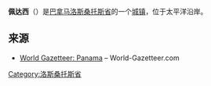 {{Infobox settlement
|official_name = 佩达西
|native_name = Pedasí
|pushpin_map            =Panama
|mapsize                =200px
|coordinates_display    = inline,title
|coordinates_region     = PA
|subdivision_type       = 国家
|subdivision_name       = [[巴拿马|巴拿马]]
|subdivision_type1      = 省
|subdivision_name1      = [[洛斯桑托斯省|洛斯桑托斯省]]
|leader_title           = 
|leader_name            = 
|established_title      =
|established_date       = 
|area_total_km2           = 
|area_footnotes           = 
|population_as_of         = 2008
|population_total =2150
|population_density_km2   =
|timezone               =
|utc_offset             = 
|timezone_DST           = 
|utc_offset_DST         = 
| latd=7 |latm=32 |lats=0 |latNS=N
| longd=80 |longm=2 |longs=0 |longEW=W
|elevation_m            = 
|area_code              = 
|website                = 
}}

'''佩达西'''（{{lang-es|Pedasí}}）是[[巴拿马|巴拿马]][[洛斯桑托斯省|洛斯桑托斯]][[巴拿馬行政區劃|省]]的一个[[城镇|城镇]]，位于太平洋沿岸。

== 来源 ==
*[https://web.archive.org/web/20081007072808/http://world-gazetteer.com/wg.php?x=&men=gcis&lng=en&des=wg&geo=-167&srt=npan&col=abcdefghinoq&msz=1500&pt=c&va=x World Gazetteer: Panama] – World-Gazetteer.com

{{Los Santos Province}}

[[Category:洛斯桑托斯省|Category:洛斯桑托斯省]]


{{Panama-geo-stub}}